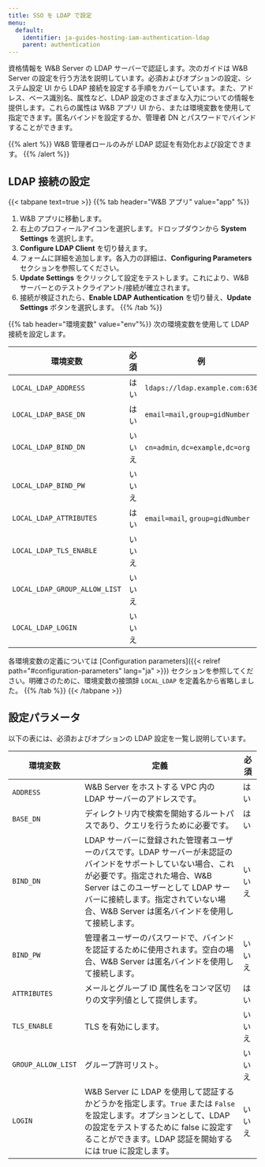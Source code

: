 ```yaml
---
title: SSO を LDAP で設定
menu:
  default:
    identifier: ja-guides-hosting-iam-authentication-ldap
    parent: authentication
---
```


資格情報を W&B Server の LDAP サーバーで認証します。次のガイドは W&B Server の設定を行う方法を説明しています。必須およびオプションの設定、システム設定 UI から LDAP 接続を設定する手順をカバーしています。また、アドレス、ベース識別名、属性など、LDAP 設定のさまざまな入力についての情報を提供します。これらの属性は W&B アプリ UI から、または環境変数を使用して指定できます。匿名バインドを設定するか、管理者 DN とパスワードでバインドすることができます。

{{% alert %}}
W&B 管理者ロールのみが LDAP 認証を有効化および設定できます。
{{% /alert %}}

## LDAP 接続の設定

{{< tabpane text=true >}}
{{% tab header="W&B アプリ" value="app" %}}
1. W&B アプリに移動します。
2. 右上のプロフィールアイコンを選択します。ドロップダウンから **System Settings** を選択します。
3. **Configure LDAP Client** を切り替えます。
4. フォームに詳細を追加します。各入力の詳細は、**Configuring Parameters** セクションを参照してください。
5. **Update Settings** をクリックして設定をテストします。これにより、W&B サーバーとのテストクライアント/接続が確立されます。
6. 接続が検証されたら、**Enable LDAP Authentication** を切り替え、**Update Settings** ボタンを選択します。
{{% /tab %}}

{{% tab header="環境変数" value="env"%}}
次の環境変数を使用して LDAP 接続を設定します。

| 環境変数                         | 必須   | 例                              |
| ----------------------------- | ---- | ------------------------------- |
| `LOCAL_LDAP_ADDRESS`          | はい  | `ldaps://ldap.example.com:636`  |
| `LOCAL_LDAP_BASE_DN`          | はい  | `email=mail,group=gidNumber`    |
| `LOCAL_LDAP_BIND_DN`          | いいえ | `cn=admin`, `dc=example,dc=org` |
| `LOCAL_LDAP_BIND_PW`          | いいえ |                                 |
| `LOCAL_LDAP_ATTRIBUTES`       | はい  | `email=mail`, `group=gidNumber` |
| `LOCAL_LDAP_TLS_ENABLE`       | いいえ |                                 |
| `LOCAL_LDAP_GROUP_ALLOW_LIST` | いいえ |                                 |
| `LOCAL_LDAP_LOGIN`            | いいえ |                                 |

各環境変数の定義については [Configuration parameters]({{< relref path="#configuration-parameters" lang="ja" >}}) セクションを参照してください。明確さのために、環境変数の接頭辞 `LOCAL_LDAP` を定義名から省略しました。
{{% /tab %}}
{{< /tabpane >}}

## 設定パラメータ

以下の表には、必須およびオプションの LDAP 設定を一覧し説明しています。

| 環境変数          | 定義                                         | 必須   |
| ---------------- | ------------------------------------------- | ---- |
| `ADDRESS`        | W&B Server をホストする VPC 内の LDAP サーバーのアドレスです。 | はい  |
| `BASE_DN`        | ディレクトリ内で検索を開始するルートパスであり、クエリを行うために必要です。 | はい  |
| `BIND_DN`        | LDAP サーバーに登録された管理者ユーザーのパスです。LDAP サーバーが未認証のバインドをサポートしていない場合、これが必要です。指定された場合、W&B Server はこのユーザーとして LDAP サーバーに接続します。指定されていない場合、W&B Server は匿名バインドを使用して接続します。 | いいえ |
| `BIND_PW`        | 管理者ユーザーのパスワードで、バインドを認証するために使用されます。空白の場合、W&B Server は匿名バインドを使用して接続します。   | いいえ |
| `ATTRIBUTES`     | メールとグループ ID 属性名をコンマ区切りの文字列値として提供します。    | はい  |
| `TLS_ENABLE`     | TLS を有効にします。                              | いいえ |
| `GROUP_ALLOW_LIST` | グループ許可リスト。                                 | いいえ |
| `LOGIN`          | W&B Server に LDAP を使用して認証するかどうかを指定します。`True` または `False` を設定します。オプションとして、LDAP の設定をテストするために false に設定することができます。LDAP 認証を開始するには true に設定します。 | いいえ |